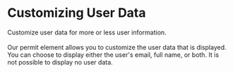 # Customizing User Data

<span className="subtitle-custom">
	Customize user data for more or less user information.
</span>
<br />
<br />
Our permit element allows you to customize the user data that is displayed. You can
choose to display either the user's email, full name, or both. It is not possible
to display no user data.
